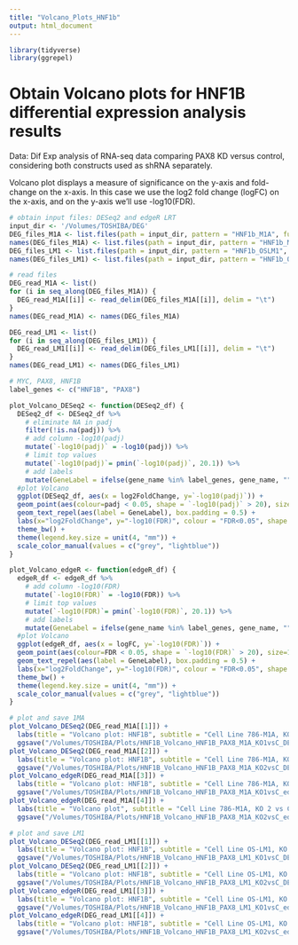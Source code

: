 ```yaml
---
title: "Volcano_Plots_HNF1b"
output: html_document
---
```


```r
library(tidyverse)
library(ggrepel)
```

# Obtain Volcano plots for HNF1B differential expression analysis results

Data: Dif Exp analysis of RNA-seq data comparing PAX8 KD versus control, considering both constructs used as shRNA separately.

Volcano plot displays a measure of significance on the y-axis and fold-change on the x-axis. In this case we use the log2 fold change (logFC) on the x-axis, and on the y-axis we’ll use -log10(FDR). 

```r
# obtain input files: DESeq2 and edgeR LRT
input_dir <- '/Volumes/TOSHIBA/DEG'
DEG_files_M1A <- list.files(path = input_dir, pattern = "HNF1b_M1A", full.names = TRUE)[1:4]
names(DEG_files_M1A) <- list.files(path = input_dir, pattern = "HNF1b_M1A", full.names = FALSE)[1:4]
DEG_files_LM1 <- list.files(path = input_dir, pattern = "HNF1b_OSLM1", full.names = TRUE)[1:4]
names(DEG_files_LM1) <- list.files(path = input_dir, pattern = "HNF1b_OSLM1", full.names = FALSE)[1:4]
```

```r
# read files
DEG_read_M1A <- list()
for (i in seq_along(DEG_files_M1A)) {
  DEG_read_M1A[[i]] <- read_delim(DEG_files_M1A[[i]], delim = "\t")
}
names(DEG_read_M1A) <- names(DEG_files_M1A)

DEG_read_LM1 <- list()
for (i in seq_along(DEG_files_LM1)) {
  DEG_read_LM1[[i]] <- read_delim(DEG_files_LM1[[i]], delim = "\t")
}
names(DEG_read_LM1) <- names(DEG_files_LM1)
```

```r
# MYC, PAX8, HNF1B
label_genes <- c("HNF1B", "PAX8")

plot_Volcano_DESeq2 <- function(DESeq2_df) {
  DESeq2_df <- DESeq2_df %>% 
    # eliminate NA in padj
    filter(!is.na(padj)) %>%
    # add column -log10(padj)
    mutate(`-log10(padj)` = -log10(padj)) %>%
    # limit top values
    mutate(`-log10(padj)`= pmin(`-log10(padj)`, 20.1)) %>%
    # add labels
    mutate(GeneLabel = ifelse(gene_name %in% label_genes, gene_name, ""))
  #plot Volcano
  ggplot(DESeq2_df, aes(x = log2FoldChange, y=`-log10(padj)`)) + 
  geom_point(aes(colour=padj < 0.05, shape = `-log10(padj)` > 20), size=1.5) +
  geom_text_repel(aes(label = GeneLabel), box.padding = 0.5) +
  labs(x="log2FoldChange", y="-log10(FDR)", colour = "FDR<0.05", shape = "-log10(FDR)>20") + 
  theme_bw() +
  theme(legend.key.size = unit(4, "mm")) +
  scale_color_manual(values = c("grey", "lightblue"))
} 

plot_Volcano_edgeR <- function(edgeR_df) {
  edgeR_df <- edgeR_df %>% 
    # add column -log10(FDR)
    mutate(`-log10(FDR)` = -log10(FDR)) %>%
    # limit top values
    mutate(`-log10(FDR)`= pmin(`-log10(FDR)`, 20.1)) %>%
    # add labels
    mutate(GeneLabel = ifelse(gene_name %in% label_genes, gene_name, ""))
  #plot Volcano
  ggplot(edgeR_df, aes(x = logFC, y=`-log10(FDR)`)) + 
  geom_point(aes(colour=FDR < 0.05, shape = `-log10(FDR)` > 20), size=1.5) +
  geom_text_repel(aes(label = GeneLabel), box.padding = 0.5) +
  labs(x="log2FoldChange", y="-log10(FDR)", colour = "FDR<0.05", shape = "-log10(FDR)>20") + 
  theme_bw() +
  theme(legend.key.size = unit(4, "mm")) +
  scale_color_manual(values = c("grey", "lightblue"))
}

# plot and save 1MA
plot_Volcano_DESeq2(DEG_read_M1A[[1]]) +
  labs(title = "Volcano plot: HNF1B", subtitle = "Cell Line 786-M1A, KO 1 vs C (DESeq2)") +
  ggsave("/Volumes/TOSHIBA/Plots/HNF1B_Volcano_HNF1B_PAX8_M1A_KO1vsC_DESEq2.pdf", width = 15, height = 10, units = "cm")
plot_Volcano_DESeq2(DEG_read_M1A[[2]]) +
  labs(title = "Volcano plot: HNF1B", subtitle = "Cell Line 786-M1A, KO 2 vs C (DESeq2)") +
  ggsave("/Volumes/TOSHIBA/Plots/HNF1B_Volcano_HNF1B_PAX8_M1A_KO2vsC_DESEq2.pdf", width = 15, height = 10, units = "cm")
plot_Volcano_edgeR(DEG_read_M1A[[3]]) +
  labs(title = "Volcano plot: HNF1B", subtitle = "Cell Line 786-M1A, KO 1 vs C (edgeR)") +
  ggsave("/Volumes/TOSHIBA/Plots/HNF1B_Volcano_HNF1B_PAX8_M1A_KO1vsC_edgeR.pdf", width = 15, height = 10, units = "cm")
plot_Volcano_edgeR(DEG_read_M1A[[4]]) +
  labs(title = "Volcano plot", subtitle = "Cell Line 786-M1A, KO 2 vs C (edgeR)") +
  ggsave("/Volumes/TOSHIBA/Plots/HNF1B_Volcano_HNF1B_PAX8_M1A_KO2vsC_edgeR.pdf", width = 15, height = 10, units = "cm")

# plot and save LM1
plot_Volcano_DESeq2(DEG_read_LM1[[1]]) +
  labs(title = "Volcano plot: HNF1B", subtitle = "Cell Line OS-LM1, KO 1 vs C (DESeq2)") +
  ggsave("/Volumes/TOSHIBA/Plots/HNF1B_Volcano_HNF1B_PAX8_LM1_KO1vsC_DESEq2.pdf", width = 15, height = 10, units = "cm")
plot_Volcano_DESeq2(DEG_read_LM1[[2]]) +
  labs(title = "Volcano plot: HNF1B", subtitle = "Cell Line OS-LM1, KO 2 vs C (DESeq2)") +
  ggsave("/Volumes/TOSHIBA/Plots/HNF1B_Volcano_HNF1B_PAX8_LM1_KO2vsC_DESEq2.pdf", width = 15, height = 10, units = "cm")
plot_Volcano_edgeR(DEG_read_LM1[[3]]) +
  labs(title = "Volcano plot: HNF1B", subtitle = "Cell Line OS-LM1, KO 1 vs C (edgeR)") +
  ggsave("/Volumes/TOSHIBA/Plots/HNF1B_Volcano_HNF1B_PAX8_LM1_KO1vsC_edgeR.pdf", width = 15, height = 10, units = "cm")
plot_Volcano_edgeR(DEG_read_LM1[[4]]) +
  labs(title = "Volcano plot: HNF1B", subtitle = "Cell Line OS-LM1, KO 2 vs C (edgeR)") +
  ggsave("/Volumes/TOSHIBA/Plots/HNF1B_Volcano_HNF1B_PAX8_LM1_KO2vsC_edgeR.pdf", width = 15, height = 10, units = "cm")
  
```
